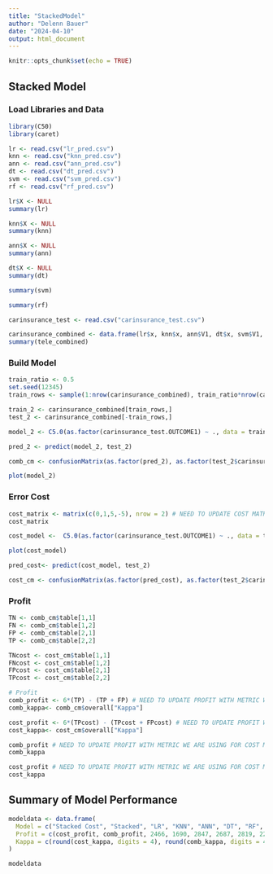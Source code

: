---
title: "StackedModel"
author: "Delenn Bauer"
date: "2024-04-10"
output: html_document
---

```{r setup, include=FALSE}
knitr::opts_chunk$set(echo = TRUE)
```

## Stacked Model

### Load Libraries and Data
```{r}
library(C50)
library(caret)

lr <- read.csv("lr_pred.csv")
knn <- read.csv("knn_pred.csv")
ann <- read.csv("ann_pred.csv")
dt <- read.csv("dt_pred.csv")
svm <- read.csv("svm_pred.csv")
rf <- read.csv("rf_pred.csv")

lr$X <- NULL
summary(lr)

knn$X <- NULL
summary(knn)

ann$X <- NULL
summary(ann)

dt$X <- NULL
summary(dt)

summary(svm)

summary(rf)

carinsurance_test <- read.csv("carinsurance_test.csv")

carinsurance_combined <- data.frame(lr$x, knn$x, ann$V1, dt$x, svm$V1, rf$x, carinsurance_test$OUTCOME1)
summary(tele_combined)

```

### Build Model

```{r, cache=TRUE}
train_ratio <- 0.5
set.seed(12345)
train_rows <- sample(1:nrow(carinsurance_combined), train_ratio*nrow(carinsurance_combined))

train_2 <- carinsurance_combined[train_rows,]
test_2 <- carinsurance_combined[-train_rows,]

model_2 <- C5.0(as.factor(carinsurance_test.OUTCOME1) ~ ., data = train_2)

pred_2 <- predict(model_2, test_2)

comb_cm <- confusionMatrix(as.factor(pred_2), as.factor(test_2$carinsurance_test.OUTCOME1), positive = "1")

plot(model_2)
```

### Error Cost
```{r, cache=TRUE}
cost_matrix <- matrix(c(0,1,5,-5), nrow = 2) # NEED TO UPDATE COST MATRIX
cost_matrix

cost_model <-  C5.0(as.factor(carinsurance_test.OUTCOME1) ~ ., data = train_2, costs = cost_matrix)

plot(cost_model)

pred_cost<- predict(cost_model, test_2)

cost_cm <- confusionMatrix(as.factor(pred_cost), as.factor(test_2$carinsurance_test.OUTCOME1), positive = "1")
```

### Profit
```{r}
TN <- comb_cm$table[1,1]
FN <- comb_cm$table[1,2]
FP <- comb_cm$table[2,1]
TP <- comb_cm$table[2,2]

TNcost <- cost_cm$table[1,1]
FNcost <- cost_cm$table[1,2]
FPcost <- cost_cm$table[2,1]
TPcost <- cost_cm$table[2,2]

# Profit
comb_profit <- 6*(TP) - (TP + FP) # NEED TO UPDATE PROFIT WITH METRIC WE ARE USING FOR COST MATRIX
comb_kappa<- comb_cm$overall["Kappa"]

cost_profit <- 6*(TPcost) - (TPcost + FPcost) # NEED TO UPDATE PROFIT WITH METRIC WE ARE USING FOR COST MATRIX
cost_kappa<- cost_cm$overall["Kappa"]

comb_profit # NEED TO UPDATE PROFIT WITH METRIC WE ARE USING FOR COST MATRIX
comb_kappa

cost_profit # NEED TO UPDATE PROFIT WITH METRIC WE ARE USING FOR COST MATRIX
cost_kappa
```

## Summary of Model Performance
```{r}
modeldata <- data.frame(
  Model = c("Stacked Cost", "Stacked", "LR", "KNN", "ANN", "DT", "RF", "SVM"),
  Profit = c(cost_profit, comb_profit, 2466, 1690, 2847, 2687, 2819, 2245), # NEED TO UPDATE VALUES
  Kappa = c(round(cost_kappa, digits = 4), round(comb_kappa, digits = 4), 0.3074, 0.2276, 0.3379, 0.3255, 0.3339, 0.2855) # NEED TO UPDATE VALUES
)

modeldata
```